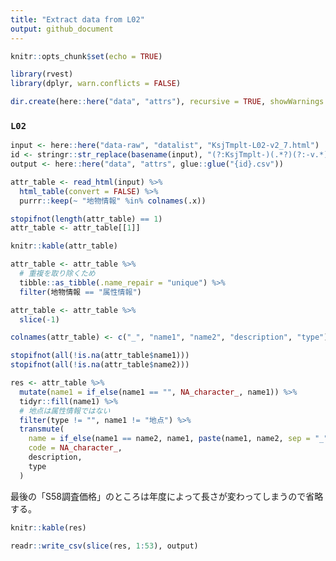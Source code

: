 ```yaml
---
title: "Extract data from L02"
output: github_document
---
```


```r
knitr::opts_chunk$set(echo = TRUE)
```

```r
library(rvest)
library(dplyr, warn.conflicts = FALSE)

dir.create(here::here("data", "attrs"), recursive = TRUE, showWarnings = FALSE)
```

### `L02`

```r
input <- here::here("data-raw", "datalist", "KsjTmplt-L02-v2_7.html")
id <- stringr::str_replace(basename(input), "(?:KsjTmplt-)(.*?)(?:-v.*)?(?:\\.html)", "\\1")
output <- here::here("data", "attrs", glue::glue("{id}.csv"))

attr_table <- read_html(input) %>% 
  html_table(convert = FALSE) %>% 
  purrr::keep(~ "地物情報" %in% colnames(.x))

stopifnot(length(attr_table) == 1)
attr_table <- attr_table[[1]]

knitr::kable(attr_table)
```

```r
attr_table <- attr_table %>% 
  # 重複を取り除くため
  tibble::as_tibble(.name_repair = "unique") %>% 
  filter(地物情報 == "属性情報")

attr_table <- attr_table %>% 
  slice(-1)

colnames(attr_table) <- c("_", "name1", "name2", "description", "type")

stopifnot(all(!is.na(attr_table$name1)))
stopifnot(all(!is.na(attr_table$name2)))

res <- attr_table %>%
  mutate(name1 = if_else(name1 == "", NA_character_, name1)) %>% 
  tidyr::fill(name1) %>% 
  # 地点は属性情報ではない
  filter(type != "", name1 != "地点") %>% 
  transmute(
    name = if_else(name1 == name2, name1, paste(name1, name2, sep = "_")),
    code = NA_character_,
    description,
    type
  )
```

最後の「S58調査価格」のところは年度によって長さが変わってしまうので省略する。

```r
knitr::kable(res)
```

```r
readr::write_csv(slice(res, 1:53), output)
```

